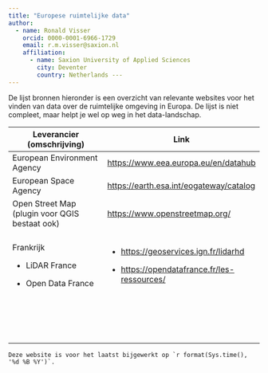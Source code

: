 ```yaml
---
title: "Europese ruimtelijke data" 
author:
  - name: Ronald Visser
    orcid: 0000-0001-6966-1729
    email: r.m.visser@saxion.nl
    affiliation:        
      - name: Saxion University of Applied Sciences
        city: Deventer
        country: Netherlands ---
---
```


De lijst bronnen hieronder is een overzicht van relevante websites voor het vinden van data over de ruimtelijke omgeving in Europa. De lijst is niet compleet, maar helpt je wel op weg in het data-landschap.

+------------------------------------------------+-------------------------------------------------+
| Leverancier (omschrijving)                     | Link                                            |
+================================================+=================================================+
| European Environment Agency                    | <https://www.eea.europa.eu/en/datahub>          |
+------------------------------------------------+-------------------------------------------------+
| European Space Agency                          | <https://earth.esa.int/eogateway/catalog>       |
+------------------------------------------------+-------------------------------------------------+
| Open Street Map (plugin voor QGIS bestaat ook) | <https://www.openstreetmap.org/>                |
+------------------------------------------------+-------------------------------------------------+
|                                                |                                                 |
+------------------------------------------------+-------------------------------------------------+
| Frankrijk                                      | -   <https://geoservices.ign.fr/lidarhd>        |
|                                                |                                                 |
| -   LiDAR France                               | -   <https://opendatafrance.fr/les-ressources/> |
|                                                |                                                 |
| -   Open Data France                           |                                                 |
+------------------------------------------------+-------------------------------------------------+
|                                                |                                                 |
+------------------------------------------------+-------------------------------------------------+
|                                                |                                                 |
+------------------------------------------------+-------------------------------------------------+
|                                                |                                                 |
+------------------------------------------------+-------------------------------------------------+
|                                                |                                                 |
+------------------------------------------------+-------------------------------------------------+
|                                                |                                                 |
+------------------------------------------------+-------------------------------------------------+
|                                                |                                                 |
+------------------------------------------------+-------------------------------------------------+
|                                                |                                                 |
+------------------------------------------------+-------------------------------------------------+
|                                                |                                                 |
+------------------------------------------------+-------------------------------------------------+
|                                                |                                                 |
+------------------------------------------------+-------------------------------------------------+
|                                                |                                                 |
+------------------------------------------------+-------------------------------------------------+
|                                                |                                                 |
+------------------------------------------------+-------------------------------------------------+
|                                                |                                                 |
+------------------------------------------------+-------------------------------------------------+
|                                                |                                                 |
+------------------------------------------------+-------------------------------------------------+
|                                                |                                                 |
+------------------------------------------------+-------------------------------------------------+
|                                                |                                                 |
+------------------------------------------------+-------------------------------------------------+

```         
Deze website is voor het laatst bijgewerkt op `r format(Sys.time(), '%d %B %Y')`.
```

